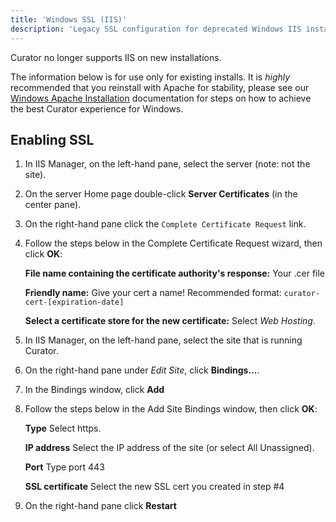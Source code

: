 ---
title: 'Windows SSL (IIS)'
description: 'Legacy SSL configuration for deprecated Windows IIS installations'
---

<Danger>Curator no longer supports IIS on new installations.</Danger>

The information below is for use only for existing installs.  It is *highly* recommended that you reinstall with Apache for
stability, please see our
[Windows Apache Installation](/setup/installation/windows_installation)
documentation for steps on how to achieve the best Curator experience for Windows.

## Enabling SSL

1. In IIS Manager, on the left-hand pane, select the server (note: not the site).
2. On the server Home page double-click **Server Certificates** (in the center pane).
3. On the right-hand pane click the `Complete Certificate Request` link.
4. Follow the steps below in the Complete Certificate Request wizard, then click **OK**:

    **File name containing the certificate authority's response:** Your .cer file

    **Friendly name:** Give your cert a name!  Recommended format: `curator-cert-[expiration-date]`

    **Select a certificate store for the new certificate:** Select *Web Hosting*.

5. In IIS Manager, on the left-hand pane, select the site that is running Curator.
6. On the right-hand pane under *Edit Site*, click **Bindings...**.
7. In the Bindings window, click **Add**
8. Follow the steps below in the  Add Site Bindings window, then click **OK**:

    **Type** Select https.

    **IP address** Select the IP address of the site (or select All Unassigned).

    **Port** Type port 443

    **SSL certificate** 	Select the new SSL cert you created in step #4
9. On the right-hand pane click **Restart**
